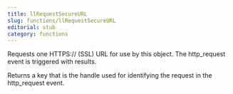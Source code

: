 ```yaml
---
title: llRequestSecureURL
slug: functions/llRequestSecureURL
editorial: stub
category: functions
---
```


<LSLFunction name="llRequestSecureURL"/>

Requests one HTTPS:// (SSL) URL for use by this object. The http_request event is triggered with results.

Returns a key that is the handle used for identifying the request in the http_request event.
